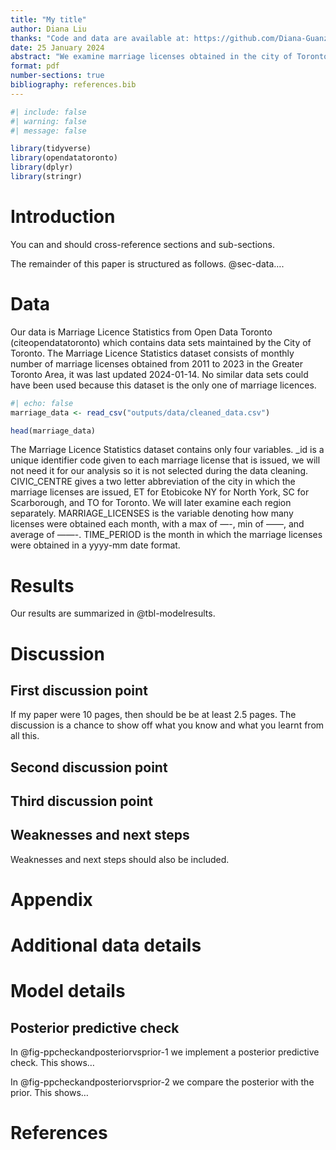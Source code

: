 ```yaml
---
title: "My title"
author: Diana Liu
thanks: "Code and data are available at: https://github.com/Diana-Guanzhi-Liu/Term-Paper-1."
date: 25 January 2024
abstract: "We examine marriage licenses obtained in the city of Toronto in the year 2023 by months."
format: pdf
number-sections: true
bibliography: references.bib
---
```


```r
#| include: false
#| warning: false
#| message: false

library(tidyverse)
library(opendatatoronto)
library(dplyr)
library(stringr)
```


# Introduction

You can and should cross-reference sections and sub-sections. 

The remainder of this paper is structured as follows. @sec-data....



# Data {#sec-data}

Our data is Marriage Licence Statistics from Open Data Toronto (citeopendatatoronto) which contains data sets maintained by the City of Toronto. The Marriage Licence Statistics dataset consists of monthly number of marriage licenses obtained from 2011 to 2023 in the Greater Toronto Area, it was last updated 2024-01-14. No similar data sets could have been used because this dataset is the only one of marriage licences.
```r
#| echo: false
marriage_data <- read_csv("outputs/data/cleaned_data.csv")

head(marriage_data)
```

The Marriage Licence Statistics dataset contains only four variables. _id is a unique identifier code given to each marriage license that is issued, we will not need it for our analysis so it is not selected during the data cleaning. CIVIC_CENTRE gives a two letter abbreviation of the city in which the marriage licenses are issued, ET for Etobicoke NY for North York, SC for Scarborough, and TO for Toronto. We will later examine each region separately. MARRIAGE_LICENSES is the variable denoting how many licenses were obtained each month, with a max of ----, min of ------, and average of -------. TIME_PERIOD is the month in which the marriage licenses were obtained in a yyyy-mm date format.



# Results

Our results are summarized in @tbl-modelresults.




# Discussion

## First discussion point {#sec-first-point}

If my paper were 10 pages, then should be be at least 2.5 pages. The discussion is a chance to show off what you know and what you learnt from all this. 

## Second discussion point

## Third discussion point

## Weaknesses and next steps

Weaknesses and next steps should also be included.

\newpage

\appendix

# Appendix {-}


# Additional data details

# Model details {#sec-model-details}

## Posterior predictive check

In @fig-ppcheckandposteriorvsprior-1 we implement a posterior predictive check. This shows...

In @fig-ppcheckandposteriorvsprior-2 we compare the posterior with the prior. This shows... 



\newpage


# References


